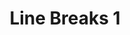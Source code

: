 ---
type: Lesson
title: "Line Breaks 1"
xp: 10
description: "Line breaks"
activityRefs: 
    -   id: 1
        activity: js_line_breaks_concept1-1
    -   id: 2
        activity: js_line_breaks_concept1-2
    -   id: 3
        activity: js_line_breaks_outcome1-1
    -   id: 4
        activity: js_line_breaks_scape_sequences1-1
    -   id: 5
        activity: js_line_breaks_concept1-3
---